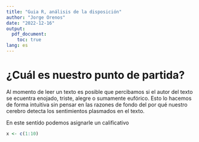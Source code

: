 ```yaml
---
title: "Guia R, análisis de la disposición"
author: "Jorge Orenos"
date: "2022-12-16"
output:
  pdf_document:
    toc: true
lang: es
---
```


\pagebreak

# ¿Cuál es nuestro punto de partida?

Al momento de leer un texto es posible que percibamos si el autor del texto se ecuentra enojado, triste, alegre o sumamente eufórico. Esto lo hacemos de forma intuitiva sin pensar en las razones de fondo del por qué nuestro cerebro detecta los sentimientos plasmados en el texto.

En este sentído podemos asignarle un calificativo 

```r
x <- c(1:10)
```

